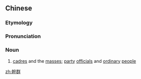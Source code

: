 {{also|干群}}
==Chinese==
{{zh-forms|s=干群}}

===Etymology===
{{zh-compound|幹|群|as in {{zh-l|幹部}}|as in {{zh-l|群眾}}}}

===Pronunciation===
{{zh-pron
|m=gànqún
|c=gon3 kwan4
|cat=n
}}

===Noun===
{{zh-noun}}

# [[cadre]]s and the [[masses]]; [[party]] [[official]]s and [[ordinary]] [[people]]

[[zh:幹群]]